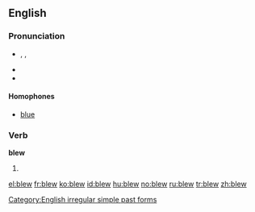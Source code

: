 ==English==

===Pronunciation===
* {{enPR|blo͞o}}, {{IPA|/bluː/}}, {{SAMPA|/blu:/}}
* {{audio|en-us-blew.ogg|Audio (US)}}
* {{rhymes|uː}}

====Homophones====
* [[blue]]

===Verb===
'''blew'''

# {{simple past of|[[blow]]}}

[[Category:English irregular simple past forms]]

[[el:blew]]
[[fr:blew]]
[[ko:blew]]
[[id:blew]]
[[hu:blew]]
[[no:blew]]
[[ru:blew]]
[[tr:blew]]
[[zh:blew]]